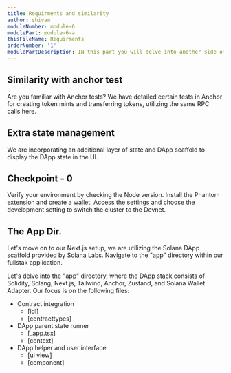 ```yaml
---
title: Requirments and similarity
author: shivam
moduleNumber: module-6
modulePart: module-6-a
thisFileName: Requirments
orderNumber: '1'
modulePartDescription: IN this part you will delve into another side of solana dapp and understand client side foundation to integrate solana contract.
---
```


## Similarity with anchor test

Are you familiar with Anchor tests? We have detailed certain tests in Anchor for creating token mints and transferring tokens, utilizing the same RPC calls here.

## Extra state management

We are incorporating an additional layer of state and DApp scaffold to display the DApp state in the UI.

## Checkpoint - 0

Verify your environment by checking the Node version. Install the Phantom extension and create a wallet. Access the settings and choose the development setting to switch the cluster to the Devnet.

## The App Dir.

Let's move on to our Next.js setup, we are utilizing the Solana DApp scaffold provided by Solana Labs. Navigate to the "app" directory within our fullstak application.

Let's delve into the "app" directory, where the DApp stack consists of Solidity, Solang, Next.js, Tailwind, Anchor, Zustand, and Solana Wallet Adapter. Our focus is on the following files:

- Contract integration
    - [idl]
    - [contracttypes]
- DApp parent state runner
    - [_app.tsx]
    - [context]
- DApp helper and user interface
    - [ui view]
    - [component]

